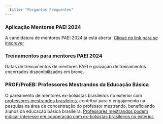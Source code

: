 ```yaml
---
  title: "Perguntas Frequentes"
---
```


### Aplicação Mentores PAEI 2024

A candidatura de mentores PAEI 2024 já está aberta. [Clique no link para se inscrever](https://forms.gle/h2nw6ZrGBMw9dxXN7)

### Treinamentos para mentores PAEI 2024

Datas de treinamentos de mentores PAEI e gravação de treinamentos encerrados disponibilizados em breve.

### PROF/ProEB: Professores Mestrandos da Educação Básica

O pareamento de mentores ex-bolsistas brasileiros no exterior com [professores mestrandos brasileiros.](https://www.gov.br/capes/pt-br/acesso-a-informacao/acoes-e-programas/educacao-a-distancia/proeb) contribui para o engajamento na pesquisa na área de concentração do professor mestrando, beneficiando alunos da educação básica brasileira. [Professores mestrandos podem indicar interesse em cooperação com ex-bolsistas brasileiros no exterior.](https://forms.gle/h2nw6ZrGBMw9dxXN7)



